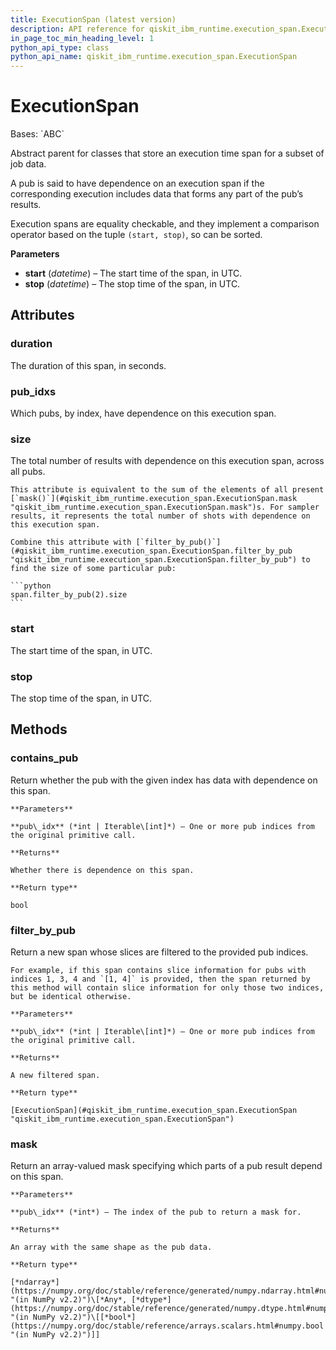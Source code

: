 ```yaml
---
title: ExecutionSpan (latest version)
description: API reference for qiskit_ibm_runtime.execution_span.ExecutionSpan in the latest version of qiskit-ibm-runtime
in_page_toc_min_heading_level: 1
python_api_type: class
python_api_name: qiskit_ibm_runtime.execution_span.ExecutionSpan
---
```


# ExecutionSpan

<Class id="qiskit_ibm_runtime.execution_span.ExecutionSpan" isDedicatedPage={true} github="https://github.com/Qiskit/qiskit-ibm-runtime/tree/stable/0.40/qiskit_ibm_runtime/execution_span/execution_span.py#L31-L137" signature="ExecutionSpan(start, stop)" modifiers="class">
  Bases: `ABC`

  Abstract parent for classes that store an execution time span for a subset of job data.

  A pub is said to have dependence on an execution span if the corresponding execution includes data that forms any part of the pub’s results.

  Execution spans are equality checkable, and they implement a comparison operator based on the tuple `(start, stop)`, so can be sorted.

  **Parameters**

  *   **start** (*datetime*) – The start time of the span, in UTC.
  *   **stop** (*datetime*) – The stop time of the span, in UTC.

  ## Attributes

  ### duration

  <Attribute id="qiskit_ibm_runtime.execution_span.ExecutionSpan.duration">
    The duration of this span, in seconds.
  </Attribute>

  ### pub\_idxs

  <Attribute id="qiskit_ibm_runtime.execution_span.ExecutionSpan.pub_idxs">
    Which pubs, by index, have dependence on this execution span.
  </Attribute>

  ### size

  <Attribute id="qiskit_ibm_runtime.execution_span.ExecutionSpan.size">
    The total number of results with dependence on this execution span, across all pubs.

    This attribute is equivalent to the sum of the elements of all present [`mask()`](#qiskit_ibm_runtime.execution_span.ExecutionSpan.mask "qiskit_ibm_runtime.execution_span.ExecutionSpan.mask")s. For sampler results, it represents the total number of shots with dependence on this execution span.

    Combine this attribute with [`filter_by_pub()`](#qiskit_ibm_runtime.execution_span.ExecutionSpan.filter_by_pub "qiskit_ibm_runtime.execution_span.ExecutionSpan.filter_by_pub") to find the size of some particular pub:

    ```python
    span.filter_by_pub(2).size
    ```
  </Attribute>

  ### start

  <Attribute id="qiskit_ibm_runtime.execution_span.ExecutionSpan.start">
    The start time of the span, in UTC.
  </Attribute>

  ### stop

  <Attribute id="qiskit_ibm_runtime.execution_span.ExecutionSpan.stop">
    The stop time of the span, in UTC.
  </Attribute>

  ## Methods

  ### contains\_pub

  <Function id="qiskit_ibm_runtime.execution_span.ExecutionSpan.contains_pub" github="https://github.com/Qiskit/qiskit-ibm-runtime/tree/stable/0.40/qiskit_ibm_runtime/execution_span/execution_span.py#L112-L122" signature="contains_pub(pub_idx)">
    Return whether the pub with the given index has data with dependence on this span.

    **Parameters**

    **pub\_idx** (*int | Iterable\[int]*) – One or more pub indices from the original primitive call.

    **Returns**

    Whether there is dependence on this span.

    **Return type**

    bool
  </Function>

  ### filter\_by\_pub

  <Function id="qiskit_ibm_runtime.execution_span.ExecutionSpan.filter_by_pub" github="https://github.com/Qiskit/qiskit-ibm-runtime/tree/stable/0.40/qiskit_ibm_runtime/execution_span/execution_span.py#L124-L137" signature="filter_by_pub(pub_idx)" modifiers="abstract">
    Return a new span whose slices are filtered to the provided pub indices.

    For example, if this span contains slice information for pubs with indices 1, 3, 4 and `[1, 4]` is provided, then the span returned by this method will contain slice information for only those two indices, but be identical otherwise.

    **Parameters**

    **pub\_idx** (*int | Iterable\[int]*) – One or more pub indices from the original primitive call.

    **Returns**

    A new filtered span.

    **Return type**

    [ExecutionSpan](#qiskit_ibm_runtime.execution_span.ExecutionSpan "qiskit_ibm_runtime.execution_span.ExecutionSpan")
  </Function>

  ### mask

  <Function id="qiskit_ibm_runtime.execution_span.ExecutionSpan.mask" github="https://github.com/Qiskit/qiskit-ibm-runtime/tree/stable/0.40/qiskit_ibm_runtime/execution_span/execution_span.py#L101-L110" signature="mask(pub_idx)" modifiers="abstract">
    Return an array-valued mask specifying which parts of a pub result depend on this span.

    **Parameters**

    **pub\_idx** (*int*) – The index of the pub to return a mask for.

    **Returns**

    An array with the same shape as the pub data.

    **Return type**

    [*ndarray*](https://numpy.org/doc/stable/reference/generated/numpy.ndarray.html#numpy.ndarray "(in NumPy v2.2)")\[*Any*, [*dtype*](https://numpy.org/doc/stable/reference/generated/numpy.dtype.html#numpy.dtype "(in NumPy v2.2)")\[[*bool*](https://numpy.org/doc/stable/reference/arrays.scalars.html#numpy.bool "(in NumPy v2.2)")]]
  </Function>
</Class>

